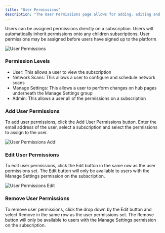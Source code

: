 ```yaml
---
title: "User Permissions"
description: "The User Permissions page allows for adding, editing and removing user permissions."
---
```


Users can be assigned permissions directly on a subscription.  Users will automatically inherit permissions onto any children subscriptions.  User permissions may be assigned before users have signed up to the platform.

<Frame type="glass">
  <img src="/images/user-permissions.png" alt="User Permissions" />
</Frame>

### Permission Levels

- User: This allows a user to view the subscription
- Network Scans: This allows a user to configure and schedule network scans
- Manage Settings: This allows a user to perform changes on hub pages underneath the Manage Settings group
- Admin: This allows a user all of the permissions on a subscription

### Add User Permissions

To add user permissions, click the Add User Permissions button.  Enter the email address of the user, select a subscription and select the permissions to assign to the user.

<Frame type="glass">
  <img src="/images/user-permissions-add.png" alt="User Permissions Add" />
</Frame>

### Edit User Permissions

To edit user permissions, click the Edit button in the same row as the user permissions set.  The Edit button will only be available to users with the Manage Settings permission on the subscription.

<Frame type="glass">
  <img src="/images/user-permissions-edit.png" alt="User Permissions Edit" />
</Frame>

### Remove User Permissions

To remove user permissions, click the drop down by the Edit button and select Remove in the same row as the user permissions set.  The Remove button will only be available to users with the Manage Settings permission on the subscription.